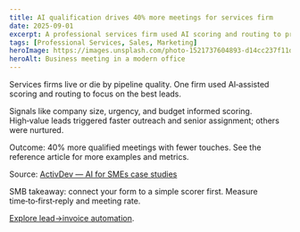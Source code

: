 ```yaml
---
title: AI qualification drives 40% more meetings for services firm
date: 2025-09-01
excerpt: A professional services firm used AI scoring and routing to prioritize leads, boosting qualified meetings by 40%.
tags: [Professional Services, Sales, Marketing]
heroImage: https://images.unsplash.com/photo-1521737604893-d14cc237f11d?q=80&w=1600&auto=format&fit=crop
heroAlt: Business meeting in a modern office
---
```


Services firms live or die by pipeline quality. One firm used AI‑assisted scoring and routing to focus on the best leads.

Signals like company size, urgency, and budget informed scoring. High‑value leads triggered faster outreach and senior assignment; others were nurtured.

Outcome: 40% more qualified meetings with fewer touches. See the reference article for more examples and metrics.

Source: [ActivDev — AI for SMEs case studies](https://www.activdev.com/en/artificial-intelligence-for-smes-case-studies-examples/#:~:text=Case%20study%201%3A%20Customer%20service)

SMB takeaway: connect your form to a simple scorer first. Measure time‑to‑first‑reply and meeting rate.

[Explore lead→invoice automation](/solutions).
